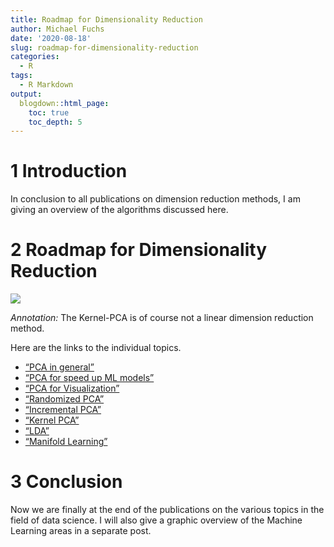 ```yaml
---
title: Roadmap for Dimensionality Reduction
author: Michael Fuchs
date: '2020-08-18'
slug: roadmap-for-dimensionality-reduction
categories:
  - R
tags:
  - R Markdown
output:
  blogdown::html_page:
    toc: true
    toc_depth: 5
---
```


 


# 1 Introduction

In conclusion to all publications on dimension reduction methods, I am giving an overview of the algorithms discussed here.



# 2 Roadmap for Dimensionality Reduction


![](/post/2020-08-18-roadmap-for-dimensionality-reduction_files/p60p1.png)

*Annotation:* The Kernel-PCA is of course not a linear dimension reduction method.



Here are the links to the individual topics.

+ ["PCA in general"](https://michael-fuchs-python.netlify.app/2020/07/22/principal-component-analysis-pca/)
+ ["PCA for speed up ML models"](https://michael-fuchs-python.netlify.app/2020/07/31/pca-for-speed-up-ml-models/)
+ ["PCA for Visualization"](https://michael-fuchs-python.netlify.app/2020/07/27/pca-for-visualization/)
+ ["Randomized PCA"](https://michael-fuchs-python.netlify.app/2020/07/22/principal-component-analysis-pca/)
+ ["Incremental PCA"](https://michael-fuchs-python.netlify.app/2020/07/22/principal-component-analysis-pca/)
+ ["Kernel PCA"](https://michael-fuchs-python.netlify.app/2020/07/22/principal-component-analysis-pca/)
+ ["LDA"](https://michael-fuchs-python.netlify.app/2020/08/07/linear-discriminant-analysis-lda/)
+ ["Manifold Learning"](https://michael-fuchs-python.netlify.app/2020/08/12/manifold-learning/)



# 3 Conclusion

Now we are finally at the end of the publications on the various topics in the field of data science. I will also give a graphic overview of the Machine Learning areas in a separate post.
